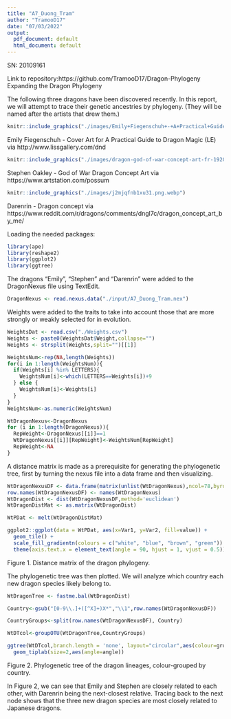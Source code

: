 ```yaml
---
title: "A7_Duong_Tram"
author: "TramooD17"
date: "07/03/2022"
output:
  pdf_document: default
  html_document: default
---
```

SN: 20109161

Link to repository:https://github.com/TramooD17/Dragon-Phylogeny
Expanding the Dragon Phylogeny  

The following three dragons have been discovered recently. In this report, we will attempt to trace their genetic ancestries by phylogeny. 
(They will be named after the artists that drew them.)

```r
knitr::include_graphics("./images/Emily+Fiegenschuh+-+A+Practical+Guide+to+Dragon+Magic+(LE).JPG")
```
Emily Fiegenschuh - Cover Art for A Practical Guide to Dragon Magic (LE) via http://www.lissgallery.com/dnd

```r
knitr::include_graphics("./images/dragon-god-of-war-concept-art-fr-1920x1080.jpg")
```
Stephen Oakley - God of War Dragon Concept Art via https://www.artstation.com/possum

```r
knitr::include_graphics("./images/j2mjqfnb1xu31.png.webp")
```
Darenrin - Dragon concept via https://www.reddit.com/r/dragons/comments/dngl7c/dragon_concept_art_by_me/

Loading the needed packages:
```r
library(ape)
library(reshape2)
library(ggplot2)
library(ggtree)
```

The dragons "Emily", "Stephen" and "Darenrin" were added to the DragonNexus file using TextEdit.

```r
DragonNexus <- read.nexus.data("./input/A7_Duong_Tram.nex")
```

Weights were added to the traits to take into account those that are more strongly or weakly selected for in evolution.
```r
WeightsDat <- read.csv("./Weights.csv")
Weights <- paste0(WeightsDat$Weight,collapse="")
Weights <- strsplit(Weights,split="")[[1]]

WeightsNum<-rep(NA,length(Weights))
for(i in 1:length(WeightsNum)){
  if(Weights[i] %in% LETTERS){
    WeightsNum[i]<-which(LETTERS==Weights[i])+9
  } else {
    WeightsNum[i]<-Weights[i]
  }
}
WeightsNum<-as.numeric(WeightsNum)

WtDragonNexus<-DragonNexus
for (i in 1:length(DragonNexus)){
  RepWeight<-DragonNexus[[i]]==1
  WtDragonNexus[[i]][RepWeight]<-WeightsNum[RepWeight]
  RepWeight<-NA
}
```

A distance matrix is made as a prerequisite for generating the phylogenetic tree, first by turning the nexus file into a data frame and then visualizing.
```r
WtDragonNexusDF <- data.frame(matrix(unlist(WtDragonNexus),ncol=78,byrow=T))
row.names(WtDragonNexusDF) <- names(WtDragonNexus)
WtDragonDist <- dist(WtDragonNexusDF,method='euclidean')
WtDragonDistMat <- as.matrix(WtDragonDist)
```
```r
WtPDat <- melt(WtDragonDistMat)
```
```r
ggplot2::ggplot(data = WtPDat, aes(x=Var1, y=Var2, fill=value)) +
  geom_tile() +
  scale_fill_gradientn(colours = c("white", "blue", "brown", "green")) +
  theme(axis.text.x = element_text(angle = 90, hjust = 1, vjust = 0.5))
```
Figure 1. Distance matrix of the dragon phylogeny.

The phylogenetic tree was then plotted. We will analyze which country each new dragon species likely belong to.
```r
WtDragonTree <- fastme.bal(WtDragonDist)

Country<-gsub("[0-9\\.]+([^X]+)X*","\\1",row.names(WtDragonNexusDF))

CountryGroups<-split(row.names(WtDragonNexusDF), Country)

WtDTcol<-groupOTU(WtDragonTree,CountryGroups)

ggtree(WtDTcol,branch.length = 'none', layout="circular",aes(colour=group)) +
  geom_tiplab(size=2,aes(angle=angle))
```
Figure 2. Phylogenetic tree of the dragon lineages, colour-grouped by country.

In Figure 2, we can see that Emily and Stephen are closely related to each other, with Darenrin being the next-closest relative. Tracing back to the next node shows that the three new dragon species are most closely related to Japanese dragons.
